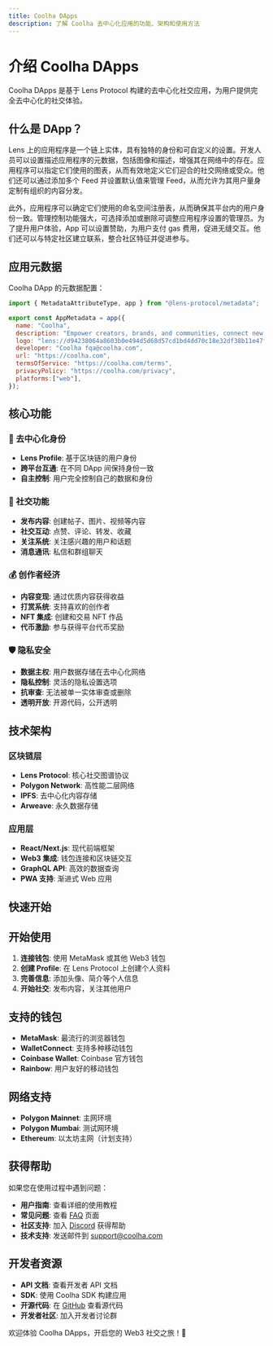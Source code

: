 ```yaml
---
title: Coolha DApps
description: 了解 Coolha 去中心化应用的功能、架构和使用方法
---
```


# 介绍 Coolha DApps

Coolha DApps 是基于 Lens Protocol 构建的去中心化社交应用，为用户提供完全去中心化的社交体验。

## 什么是 DApp？

Lens 上的应用程序是一个链上实体，具有独特的身份和可自定义的设置。开发人员可以设置描述应用程序的元数据，包括图像和描述，增强其在网络中的存在。应用程序可以指定它们使用的图表，从而有效地定义它们迎合的社交网络或受众。他们还可以通过添加多个 Feed 并设置默认值来管理 Feed，从而允许为其用户量身定制有组织的内容分发。

此外，应用程序可以确定它们使用的命名空间注册表，从而确保其平台内的用户身份一致。管理控制功能强大，可选择添加或删除可调整应用程序设置的管理员。为了提升用户体验，App 可以设置赞助，为用户支付 gas 费用，促进无缝交互。他们还可以与特定社区建立联系，整合社区特征并促进参与。

## 应用元数据

Coolha DApp 的元数据配置：

```js title="AppMetadata.ts"
import { MetadataAttributeType, app } from "@lens-protocol/metadata";

export const AppMetadata = app({
  name: "Coolha",
  description: "Empower creators, brands, and communities, connect new driving forces for digital growth, and provide marketing services in the Web3 world",
  logo: "lens://d94238064a8603b0e494d5d68d57cd1bd4dd70c18e32df38b11e47fff25ddd19",
  developer: "Coolha fqa@coolha.com",
  url: "https://coolha.com",
  termsOfService: "https://coolha.com/terms",
  privacyPolicy: "https://coolha.com/privacy",
  platforms:["web"],
});
```

## 核心功能

### 🔗 去中心化身份

- **Lens Profile**: 基于区块链的用户身份
- **跨平台互通**: 在不同 DApp 间保持身份一致
- **自主控制**: 用户完全控制自己的数据和身份

### 📱 社交功能

- **发布内容**: 创建帖子、图片、视频等内容
- **社交互动**: 点赞、评论、转发、收藏
- **关注系统**: 关注感兴趣的用户和话题
- **消息通讯**: 私信和群组聊天

### 💰 创作者经济

- **内容变现**: 通过优质内容获得收益
- **打赏系统**: 支持喜欢的创作者
- **NFT 集成**: 创建和交易 NFT 作品
- **代币激励**: 参与获得平台代币奖励

### 🛡️ 隐私安全

- **数据主权**: 用户数据存储在去中心化网络
- **隐私控制**: 灵活的隐私设置选项
- **抗审查**: 无法被单一实体审查或删除
- **透明开放**: 开源代码，公开透明

## 技术架构

### 区块链层

- **Lens Protocol**: 核心社交图谱协议
- **Polygon Network**: 高性能二层网络
- **IPFS**: 去中心化内容存储
- **Arweave**: 永久数据存储

### 应用层

- **React/Next.js**: 现代前端框架
- **Web3 集成**: 钱包连接和区块链交互
- **GraphQL API**: 高效的数据查询
- **PWA 支持**: 渐进式 Web 应用

## 快速开始

<Cards>
  <Card href="/docs/apps/how-it-works" title="如何运作？" description="了解 Coolha DApp 的工作原理" />
  <Card href="/docs/apps/contract" title="智能合约" description="查看智能合约地址和信息" />
  <Card href="/docs/apps/changelog" title="更新日志" description="查看最新的功能更新" />
  <Card href="/docs/apps/privacy" title="隐私策略" description="了解我们的隐私保护措施" />
</Cards>

## 开始使用

1. **连接钱包**: 使用 MetaMask 或其他 Web3 钱包
2. **创建 Profile**: 在 Lens Protocol 上创建个人资料
3. **完善信息**: 添加头像、简介等个人信息
4. **开始社交**: 发布内容，关注其他用户

## 支持的钱包

- **MetaMask**: 最流行的浏览器钱包
- **WalletConnect**: 支持多种移动钱包
- **Coinbase Wallet**: Coinbase 官方钱包
- **Rainbow**: 用户友好的移动钱包

## 网络支持

- **Polygon Mainnet**: 主网环境
- **Polygon Mumbai**: 测试网环境
- **Ethereum**: 以太坊主网（计划支持）

## 获得帮助

如果您在使用过程中遇到问题：

- **用户指南**: 查看详细的使用教程
- **常见问题**: 查看 [FAQ](/docs/faq) 页面
- **社区支持**: 加入 [Discord](https://discord.gg/coolha) 获得帮助
- **技术支持**: 发送邮件到 [support@coolha.com](mailto:support@coolha.com)

## 开发者资源

- **API 文档**: 查看开发者 API 文档
- **SDK**: 使用 Coolha SDK 构建应用
- **开源代码**: 在 [GitHub](https://github.com/coolha) 查看源代码
- **开发者社区**: 加入开发者讨论群

欢迎体验 Coolha DApps，开启您的 Web3 社交之旅！🚀
